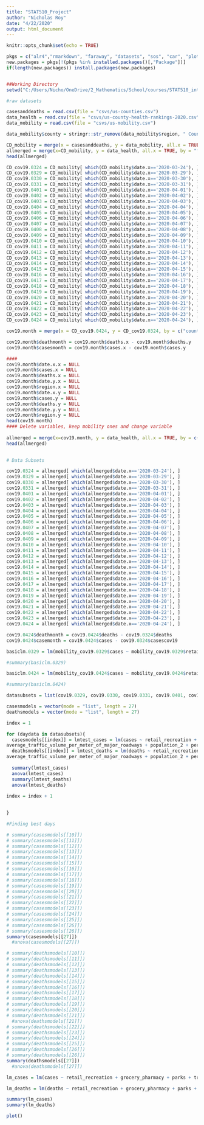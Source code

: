 ```yaml
---
title: "STAT510_Project"
author: "Nicholas Roy"
date: "4/22/2020"
output: html_document
---
```


```r

knitr::opts_chunk$set(echo = TRUE)

```

```r
pkgs = c("alr4","rmarkdown", "faraway", "datasets", "sos", "car", "plotly", "ggplot2", "tidyverse", "broom", "SemiPar", "RegularExpressions")
new.packages = pkgs[!(pkgs %in% installed.packages()[,"Package"])]
if(length(new.packages)) install.packages(new.packages)


##Working Directory
setwd("C:/Users/Nicho/OneDrive/2_Mathematics/School/courses/STAT510_intro_regression_analysis/project/github/covidanalysis/project")

```


```r
#raw datasets

casesanddeaths = read.csv(file = "csvs/us-counties.csv")
data_health = read.csv(file = "csvs/us-county-health-rankings-2020.csv")
data_mobility = read.csv(file = "csvs/us-mobility.csv")

data_mobility$county = stringr::str_remove(data_mobility$region, " County")

```

```r

CD_mobility = merge(x = casesanddeaths, y = data_mobility, all.x = TRUE, by = c("county", "state"))
allmerged = merge(x=CD_mobility, y = data_health, all.x = TRUE, by = "fips")
head(allmerged)

```

```r

CD_cov19.0324 = CD_mobility[ which(CD_mobility$date.x=='2020-03-24'), ]
CD_cov19.0329 = CD_mobility[ which(CD_mobility$date.x=='2020-03-29'), ]
CD_cov19.0330 = CD_mobility[ which(CD_mobility$date.x=='2020-03-30'), ]
CD_cov19.0331 = CD_mobility[ which(CD_mobility$date.x=='2020-03-31'), ]
CD_cov19.0401 = CD_mobility[ which(CD_mobility$date.x=='2020-04-01'), ]
CD_cov19.0402 = CD_mobility[ which(CD_mobility$date.x=='2020-04-02'), ]
CD_cov19.0403 = CD_mobility[ which(CD_mobility$date.x=='2020-04-03'), ]
CD_cov19.0404 = CD_mobility[ which(CD_mobility$date.x=='2020-04-04'), ]
CD_cov19.0405 = CD_mobility[ which(CD_mobility$date.x=='2020-04-05'), ]
CD_cov19.0406 = CD_mobility[ which(CD_mobility$date.x=='2020-04-06'), ]
CD_cov19.0407 = CD_mobility[ which(CD_mobility$date.x=='2020-04-07'), ]
CD_cov19.0408 = CD_mobility[ which(CD_mobility$date.x=='2020-04-08'), ]
CD_cov19.0409 = CD_mobility[ which(CD_mobility$date.x=='2020-04-09'), ]
CD_cov19.0410 = CD_mobility[ which(CD_mobility$date.x=='2020-04-10'), ]
CD_cov19.0411 = CD_mobility[ which(CD_mobility$date.x=='2020-04-11'), ]
CD_cov19.0412 = CD_mobility[ which(CD_mobility$date.x=='2020-04-12'), ]
CD_cov19.0413 = CD_mobility[ which(CD_mobility$date.x=='2020-04-13'), ]
CD_cov19.0414 = CD_mobility[ which(CD_mobility$date.x=='2020-04-14'), ]
CD_cov19.0415 = CD_mobility[ which(CD_mobility$date.x=='2020-04-15'), ]
CD_cov19.0416 = CD_mobility[ which(CD_mobility$date.x=='2020-04-16'), ]
CD_cov19.0417 = CD_mobility[ which(CD_mobility$date.x=='2020-04-17'), ]
CD_cov19.0418 = CD_mobility[ which(CD_mobility$date.x=='2020-04-18'), ]
CD_cov19.0419 = CD_mobility[ which(CD_mobility$date.x=='2020-04-19'), ]
CD_cov19.0420 = CD_mobility[ which(CD_mobility$date.x=='2020-04-20'), ]
CD_cov19.0421 = CD_mobility[ which(CD_mobility$date.x=='2020-04-21'), ]
CD_cov19.0422 = CD_mobility[ which(CD_mobility$date.x=='2020-04-22'), ]
CD_cov19.0423 = CD_mobility[ which(CD_mobility$date.x=='2020-04-23'), ]
CD_cov19.0424 = CD_mobility[ which(CD_mobility$date.x=='2020-04-24'), ]

cov19.month = merge(x = CD_cov19.0424, y = CD_cov19.0324, by = c("county", "state", "fips", "retail_recreation", "grocery_pharmacy", "parks", "transit_stations", "workplaces", "residential"))

cov19.month$deathmonth = cov19.month$deaths.x - cov19.month$deaths.y
cov19.month$casesmonth = cov19.month$cases.x - cov19.month$cases.y

####
cov19.month$date.x.x = NULL
cov19.month$cases.x = NULL
cov19.month$deaths.x = NULL
cov19.month$date.y.x = NULL
cov19.month$region.x = NULL
cov19.month$date.x.y = NULL
cov19.month$cases.y = NULL
cov19.month$deaths.y = NULL
cov19.month$date.y.y = NULL
cov19.month$region.y = NULL
head(cov19.month)
#### Delete variables, keep mobility ones and change variable
  
allmerged = merge(x=cov19.month, y = data_health, all.x = TRUE, by = c("fips", "county", "state")
head(allmerged)
  
```

```r
# Data Subsets

cov19.0324 = allmerged[ which(allmerged$date.x=='2020-03-24'), ]
cov19.0329 = allmerged[ which(allmerged$date.x=='2020-03-29'), ]
cov19.0330 = allmerged[ which(allmerged$date.x=='2020-03-30'), ]
cov19.0331 = allmerged[ which(allmerged$date.x=='2020-03-31'), ]
cov19.0401 = allmerged[ which(allmerged$date.x=='2020-04-01'), ]
cov19.0402 = allmerged[ which(allmerged$date.x=='2020-04-02'), ]
cov19.0403 = allmerged[ which(allmerged$date.x=='2020-04-03'), ]
cov19.0404 = allmerged[ which(allmerged$date.x=='2020-04-04'), ]
cov19.0405 = allmerged[ which(allmerged$date.x=='2020-04-05'), ]
cov19.0406 = allmerged[ which(allmerged$date.x=='2020-04-06'), ]
cov19.0407 = allmerged[ which(allmerged$date.x=='2020-04-07'), ]
cov19.0408 = allmerged[ which(allmerged$date.x=='2020-04-08'), ]
cov19.0409 = allmerged[ which(allmerged$date.x=='2020-04-09'), ]
cov19.0410 = allmerged[ which(allmerged$date.x=='2020-04-10'), ]
cov19.0411 = allmerged[ which(allmerged$date.x=='2020-04-11'), ]
cov19.0412 = allmerged[ which(allmerged$date.x=='2020-04-12'), ]
cov19.0413 = allmerged[ which(allmerged$date.x=='2020-04-13'), ]
cov19.0414 = allmerged[ which(allmerged$date.x=='2020-04-14'), ]
cov19.0415 = allmerged[ which(allmerged$date.x=='2020-04-15'), ]
cov19.0416 = allmerged[ which(allmerged$date.x=='2020-04-16'), ]
cov19.0417 = allmerged[ which(allmerged$date.x=='2020-04-17'), ]
cov19.0418 = allmerged[ which(allmerged$date.x=='2020-04-18'), ]
cov19.0419 = allmerged[ which(allmerged$date.x=='2020-04-19'), ]
cov19.0420 = allmerged[ which(allmerged$date.x=='2020-04-20'), ]
cov19.0421 = allmerged[ which(allmerged$date.x=='2020-04-21'), ]
cov19.0422 = allmerged[ which(allmerged$date.x=='2020-04-22'), ]
cov19.0423 = allmerged[ which(allmerged$date.x=='2020-04-23'), ]
cov19.0424 = allmerged[ which(allmerged$date.x=='2020-04-24'), ]

cov19.0424$deathmonth = cov19.0424$deaths - cov19.0324$deaths
cov19.0424$casemonth = cov19.0424$cases - cov19.0324$casescov19

```



```r

basiclm.0329 = lm(mobility_cov19.0329$cases ~ mobility_cov19.0329$retail_recreation + mobility_cov19.0329$grocery_pharmacy + mobility_cov19.0329$parks + mobility_cov19.0329$transit_stations + mobility_cov19.0329$workplaces + mobility_cov19.0329$residential, data = mobility_cov19.0329)

#summary(basiclm.0329)

basiclm.0424 = lm(mobility_cov19.0424$cases ~ mobility_cov19.0424$retail_recreation + mobility_cov19.0424$grocery_pharmacy + mobility_cov19.0424$parks + mobility_cov19.0424$transit_stations + mobility_cov19.0424$workplaces + mobility_cov19.0424$residential, data = mobility_cov19.0424)

#summary(basiclm.0424)

```

```r

datasubsets = list(cov19.0329, cov19.0330, cov19.0331, cov19.0401, cov19.0402, cov19.0403, cov19.0404, cov19.0405, cov19.0406, cov19.0407, cov19.0408, cov19.0409, cov19.0410, cov19.0411, cov19.0412, cov19.0413, cov19.0414, cov19.0415, cov19.0416, cov19.0417, cov19.0418, cov19.0419, cov19.0420, cov19.0421, cov19.0422, cov19.0423, cov19.0424)

casesmodels = vector(mode = "list", length = 27)
deathsmodels = vector(mode = "list", length = 27)

index = 1

for (daydata in datasubsets){
  casesmodels[[index]] = lmtest_cases = lm(cases ~ retail_recreation + grocery_pharmacy + parks + transit_stations + workplaces + residential + percent_low_birthweight + percent_smokers + primary_care_physicians_rate + percent_vaccinated + percent_some_college + num_households + average_daily_pm2_5 + life_expectancy + child_mortality_rate + infant_mortality_rate + percent_food_insecure + median_household_income + 
average_traffic_volume_per_meter_of_major_roadways + population_2 + percent_65_and_over + percent_rural + percent_uninsured, data = daydata)
  deathsmodels[[index]] = lmtest_deaths = lm(deaths ~ retail_recreation + grocery_pharmacy + parks + transit_stations + workplaces + residential + percent_low_birthweight + percent_smokers + primary_care_physicians_rate + percent_vaccinated + percent_some_college + num_households + average_daily_pm2_5 + life_expectancy + child_mortality_rate + infant_mortality_rate + percent_food_insecure + median_household_income + 
average_traffic_volume_per_meter_of_major_roadways + population_2 + percent_65_and_over + percent_rural + percent_uninsured, data = daydata)
  
  summary(lmtest_cases)
  anova(lmtest_cases)
  summary(lmtest_deaths)
  anova(lmtest_deaths)
  
index = index + 1

  
}

```

```r

#Finding best days

# summary(casesmodels[[10]])
# summary(casesmodels[[11]])
# summary(casesmodels[[12]])
# summary(casesmodels[[13]])
# summary(casesmodels[[14]])
# summary(casesmodels[[15]])
# summary(casesmodels[[16]])
# summary(casesmodels[[17]])
# summary(casesmodels[[18]])
# summary(casesmodels[[19]])
# summary(casesmodels[[20]])
# summary(casesmodels[[21]])
# summary(casesmodels[[22]])
# summary(casesmodels[[23]])
# summary(casesmodels[[24]])
# summary(casesmodels[[25]])
# summary(casesmodels[[26]])
# summary(casesmodels[[26]])
summary(casesmodels[[27]])
  #anova(casesmodels[[27]])

# summary(deathsmodels[[10]])
# summary(deathsmodels[[11]])
# summary(deathsmodels[[12]])
# summary(deathsmodels[[13]])
# summary(deathsmodels[[14]])
# summary(deathsmodels[[15]])
# summary(deathsmodels[[16]])
# summary(deathsmodels[[17]])
# summary(deathsmodels[[18]])
# summary(deathsmodels[[19]])
# summary(deathsmodels[[20]])
# summary(deathsmodels[[21]])
  #anova(deathsmodels[[21]])
# summary(deathsmodels[[22]])
# summary(deathsmodels[[23]])
# summary(deathsmodels[[24]])
# summary(deathsmodels[[25]])
# summary(deathsmodels[[26]])
# summary(deathsmodels[[26]])
summary(deathsmodels[[27]])
  #anova(deathsmodels[[27]])

```


```r

lm_cases = lm(cases ~ retail_recreation + grocery_pharmacy + parks + transit_stations + workplaces + residential, data = mobility_cov19.0424)

lm_deaths = lm(deaths ~ retail_recreation + grocery_pharmacy + parks + transit_stations + workplaces + residential, data = mobility_cov19.0424)

summary(lm_cases)
summary(lm_deaths)

plot()

```
